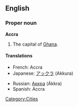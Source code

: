 ==English==

===Proper noun===
'''Accra'''

#The capital of [[Ghana]].

====Translations====
{{top}}
*French: Accra
*Japanese: [[アックラ]] (Akkura)
{{mid}}
*Russian: [[Аккра]] (Ákkra)
*Spanish: Accra {{f}}
{{bottom}}

[[Category:Cities]]